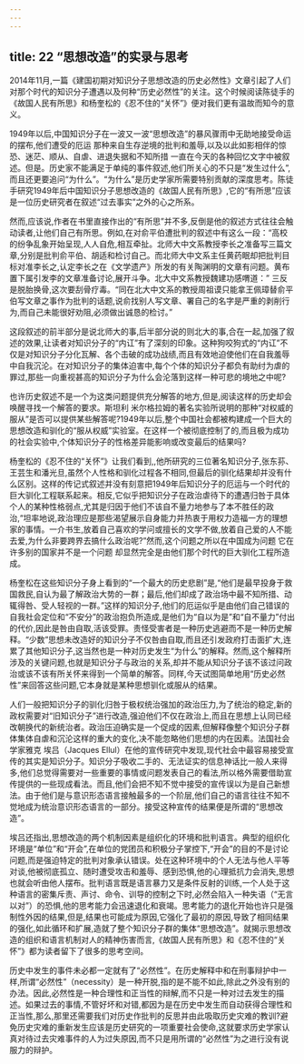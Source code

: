 ```yaml
---
---
---
```

title: 22 “思想改造”的实录与思考
---



2014年11月,一篇《建国初期对知识分子思想改造的历史必然性》文章引起了人们对那个时代的知识分子遭遇以及何种“历史必然性”的关注。这个时候阅读陈徒手的《故国人民有所思》和杨奎松的《忍不住的“关怀”》便对我们更有温故而知今的意义。

1949年以后,中国知识分子在一波又一波“思想改造”的暴风骤雨中无助地接受命运的摆布,他们遭受的厄运 那种来自生存逆境的批判和羞辱,以及以此如影相伴的惊恐、迷茫、顺从、自虐、进退失据和不知所措 一直在今天的各种回忆文字中被叙述。但是。历史家不能满足于单纯的事件叙述,他们所关心的不只是“发生过什么”,而且还更要追问“为什么”。“为什么”是历史学家所需要特别贡献的深度思考。陈徒手研究1949年后中国知识分子思想改造的《故国人民有所思》,它的“有所思”应该是一位历史研究者在叙述“过去事实”之外的心之所系。

然而,应该说,作者在书里直接作出的“有所思”并不多,反倒是他的叙述方式往往会触动读者,让他们自己有所思。例如,在对俞平伯遭批判的叙述中有这么一段：“高校的纷争乱象开始呈现,人人自危,相互牵扯。北师大中文系教授李长之准备写三篇文章,分别是批判俞平伯、胡适和检讨自己。而北师大中文系主任黄药眠却把批判目标对准李长之,认定李长之在《文学遗产》所发的有关陶渊明的文章有问题。黄布置下属引发李的文章准备讨论,展开斗争。北大中文系教授魏建功感喟道：” 三反 是脱胎换骨,这次要刮骨疗毒。“同在北大中文系的教授周祖谟只能拿王佩璋替俞平伯写文章之事作为批判的话题,说俞找别人写文章、署自己的名字是严重的剥削行为,而自己未能很好劝阻,必须做出诚恳的检讨。”

这段叙述的前半部分是说北师大的事,后半部分说的则北大的事,合在一起,加强了叙述的效果,让读者对知识分子的“内讧”有了深刻的印象。这种狗咬狗式的“内讧”不仅是对知识分子分化瓦解、各个击破的成功战绩,而且有效地迫使他们在自我羞辱中自我沉沦。在对知识分子的集体迫害中,每个个体的知识分子都负有助纣为虐的罪过,那些一向重视甚高的知识分子为什么会沦落到这样一种可悲的境地之中呢?

也许历史叙述不是一个为这类问题提供充分解答的地方,但是,阅读这样的历史却会唤醒寻找一个解答的要求。斯坦利 米尔格拉姆的著名实验所说明的那种“对权威的服从”是否可以提供某些解答呢?1949年以后,整个中国社会都被构建成一个巨大的思想改造和驯化的“服从权威”实验室。在这样一个被彻底控制了的,而且极为成功的社会实验中,个体知识分子的性格差异能影响或改变最后的结果吗?

杨奎松的《忍不住的“关怀”》让我们看到,,他所研究的三位著名知识分子,张东荪、王芸生和潘光旦,虽然个人性格和驯化过程各不相同,但最后的驯化结果却并没有什么区别。这样的传记式叙述并没有刻意把1949年后知识分子的厄运与一个时代的巨大驯化工程联系起来。相反,它似乎把知识分子在政治虐待下的遭遇归咎于具体个人的某种性格弱点,尤其是归因于他们不该自不量力地参与了本不胜任的政治,“坦率地说,政治理应是那些渴望展示自身能力并热衷于用权力造福一方的理想家的事情。一介书生,放着自己喜欢的学问或擅长的文学不做,放着自己爱的人不能去爱,为什么非要跨界去搞什么政治呢?”然而,这个问题之所以在中国成为问题 它在许多别的国家并不是一个问题 却显然完全是由他们那个时代的巨大驯化工程所造成。

杨奎松在这些知识分子身上看到的“一个最大的历史悲剧”是,“他们是最早投身于救国救民,自认为最了解政治大势的一群；最后,他们却成了政治场中最不知所措、动辄得咎、受人轻视的一群。”这样的知识分子,他们的厄运似乎是由他们自己错误的自我社会定位和“不安分”的政治抱负所造成,是他们为“自以为是”和“自不量力”付出的代价,因此是咎由自取,活该受罪。责怪受害者是一种历史逃避而不是一种历史解释。“少数”思想未改造好的知识分子不仅咎由自取,而且还引发政府打击面扩大,连累了其他知识分子,这当然也是一种对历史发生“为什么”的解释。然而,这个解释所涉及的关键问题,也就是知识分子与政治的关系,却并不能从知识分子该不该过问政治或该不该有所关怀来得到一个简单的解答。同样,今天试图简单地用“历史必然性”来回答这些问题,它本身就是某种思想驯化或服从的结果。

人们一般把知识分子的驯化归咎于极权统治强加的政治压力,为了统治的稳定,新的政权需要对“旧知识分子”进行改造,强迫他们不仅在政治上,而且在思想上认同已经改朝换代的新统治者。政治压迫确实是一个促成的因素,但解释像整个知识分子群体集体自虐和沉沦这样的重大的变化,决不能忽略他们思想的内在因素。法国社会学家雅克 埃吕（Jacques Ellul）在他的宣传研究中发现,现代社会中最容易接受宣传的其实是知识分子。知识分子吸收二手的、无法证实的信息神话比一般人来得多,他们总觉得需要对一些重要的事情或问题发表自己的看法,所以格外需要借助宣传提供的一些现成看法。而且,他们会把不知不觉中接受的宣传误以为是自己新想法。由于他们是与意识形态语言接触最多的一个阶层,他们自己的语言往往不知不觉地成为统治意识形态语言的一部分。接受这种宣传的结果便是所谓的“思想改造”。

埃吕还指出,思想改造的两个机制因素是组织化的环境和批判语言。典型的组织化环境是“单位”和“开会”,在单位的党团员和积极分子掌控下,“开会”的目的不是讨论问题,而是强迫特定的批判对象承认错误。处在这种环境中的个人无法与他人平等对谈,他被彻底孤立、随时遭受攻击和羞辱、感到恐惧,他的心理抵抗力会消失,思想也就会听由他人摆布。批判语言既是语言暴力又是条件反射的训练,一个人处于这种语言的密集斥责、声讨、命令、训导的控制之下时,必然会陷入一种失语（“无言以对”）的恐惧,他的思考能力会迅速退化和衰竭。思考能力的退化开始也许只是强制性外因的结果,但是,结果也可能成为原因,它强化了最初的原因,导致了相同结果的强化,如此循环和扩展,造就了整个知识分子群的集体“思想改造”。就揭示思想改造的组织和语言机制对人的精神伤害而言,《故国人民有所思》和《忍不住的“关怀”》都为读者留下了很多的思考空间。

历史中发生的事件未必都一定就有了“必然性”。在历史解释中和在刑事辩护中一样,所谓“必然性”（necessity）是一种开脱,指的是不能不如此,除此之外没有别的办法。因此,必然性是一种合理性和正当性的辩解,而不只是一种对过去发生的描述。如果过去的事情,不管好坏和对错,都因为是在历史中发生而自动获得合理性和正当性,那么,那里还需要我们对历史作批判的反思并由此吸取历史灾难的教训?避免历史灾难的重新发生应该是历史研究的一项重要社会使命,这就要求历史学家认真对待过去灾难事件的人为过失原因,而不只是用所谓的“必然性”为之进行没有说服力的辩护。